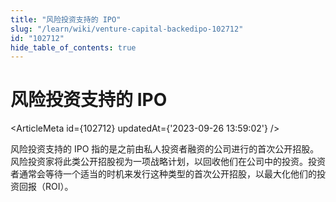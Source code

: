 ```yaml
---
title: "风险投资支持的 IPO"
slug: "/learn/wiki/venture-capital-backedipo-102712"
id: "102712"
hide_table_of_contents: true
---
```



# 风险投资支持的 IPO

<ArticleMeta id={102712} updatedAt={'2023-09-26 13:59:02'} />
<div className='border-solid border-b border-t-0 my-4 border-[var(--ifm-color-gray-300)]' />

风险投资支持的 IPO 指的是之前由私人投资者融资的公司进行的首次公开招股。风险投资家将此类公开招股视为一项战略计划，以回收他们在公司中的投资。投资者通常会等待一个适当的时机来发行这种类型的首次公开招股，以最大化他们的投资回报（ROI）。
